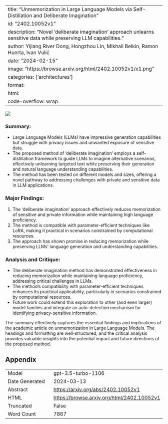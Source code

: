 
---
title: "Unmemorization in Large Language Models via Self-Distillation and Deliberate Imagination"
id: "2402.10052v1"
description: "Novel 'deliberate imagination' approach unlearns sensitive data while preserving LLM capabilities."
author: Yijiang River Dong, Hongzhou Lin, Mikhail Belkin, Ramon Huerta, Ivan Vulić
date: "2024-02-15"
image: "https://browse.arxiv.org/html/2402.10052v1/x1.png"
categories: ['architectures']
format:
  html:
    code-overflow: wrap
---

![](https://browse.arxiv.org/html/2402.10052v1/x1.png)

### **Summary:**
- Large Language Models (LLMs) have impressive generation capabilities but struggle with privacy issues and unwanted exposure of sensitive data.
- The proposed method of 'deliberate imagination' employs a self-distillation framework to guide LLMs to imagine alternative scenarios, effectively unlearning targeted text while preserving their generation and natural language understanding capabilities.
- The method has been tested on different models and sizes, offering a novel pathway to addressing challenges with private and sensitive data in LLM applications.

### **Major Findings:**
1. The 'deliberate imagination' approach effectively reduces memorization of sensitive and private information while maintaining high language proficiency.
2. The method is compatible with parameter-efficient techniques like LoRA, making it practical in scenarios constrained by computational resources.
3. The approach has shown promise in reducing memorization while preserving LLMs’ language generation and understanding capabilities.

### **Analysis and Critique:**
- The deliberate imagination method has demonstrated effectiveness in reducing memorization while maintaining language proficiency, addressing critical challenges in LLMs.
- The method's compatibility with parameter-efficient techniques enhances its practical applicability, particularly in scenarios constrained by computational resources.
- Future work could extend this exploration to other (and even larger) model families and integrate an auto-detection mechanism for identifying privacy-sensitive information.

The summary effectively captures the essential findings and implications of the academic article on unmemorization in Large Language Models. The headings and formatting are well-structured, and the critical analysis provides valuable insights into the potential impact and future directions of the proposed method.

## Appendix

|          |          |
|----------|----------|
| Model     | gpt-3.5-turbo-1106       |
| Date Generated     | 2024-03-13       |
| Abstract | [https://arxiv.org/abs/2402.10052v1](https://arxiv.org/abs/2402.10052v1)        |
| HTML     | [https://browse.arxiv.org/html/2402.10052v1](https://browse.arxiv.org/html/2402.10052v1)       |
| Truncated       | False       |
| Word Count       | 7867       |